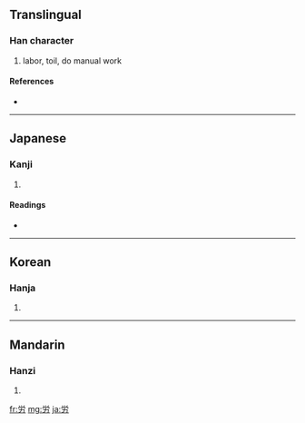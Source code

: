 {{also|勞}}
==Translingual==

===Han character===
{{Han char|rn=19|rad=力|as=05|sn=7|four=|canj=火月大尸 (FBKS)}}

# labor, toil, do manual work

====References====
* {{Han ref|kx=0147.071|dkj=02329|dj=0331.150|hdz=10369.011|uh=52B4|ud=21172}}

----

==Japanese==

===Kanji===
{{ja-kanji|grade=4|rs=力05}}

# {{defn|Japanese}}

====Readings====
* {{ja-readings|on=[[ろう]] (rō)|kun=[[つかれる]] (tsukareru), [[ねぎらう]] (negirau), [[いたわる]] (itawaru), [[いたずき]] (itazuki)}}

----

==Korean==

===Hanja===
{{ko-hanja|hangeul=로|rv=ro|mr=ro}}

# {{defn|Korean}}

----

==Mandarin==

===Hanzi===
{{cmn-hanzi|pin=[[láo]] ([[lao2]]), [[quàn]] ([[quan4]])|wg=lao<sup>2</sup>, ch'üan<sup>4</sup>}}

# {{defn|Mandarin}}

[[fr:労]]
[[mg:労]]
[[ja:労]]